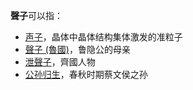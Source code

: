 '''聲子'''可以指：
*[[声子|声子]]，晶体中晶体结构集体激发的准粒子
*[[聲子_(魯國)|聲子 (魯國)]]，鲁隐公的母亲 
*[[泄聲子|泄聲子]]，齊國人物
*[[公孙归生|公孙归生]]，春秋时期蔡文侯之孙


{{disambig|Cat=二字消歧義|S}}
